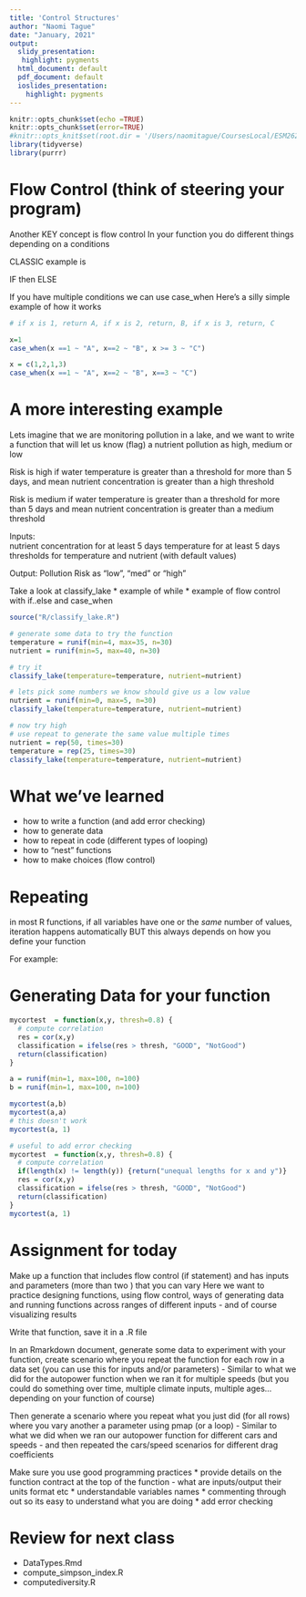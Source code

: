 ```yaml
---
title: 'Control Structures'
author: "Naomi Tague"
date: "January, 2021"
output:
  slidy_presentation:
   highlight: pygments
  html_document: default
  pdf_document: default
  ioslides_presentation:
    highlight: pygments
---
```


```r
knitr::opts_chunk$set(echo =TRUE)
knitr::opts_chunk$set(error=TRUE)
#knitr::opts_knit$set(root.dir = '/Users/naomitague/CoursesLocal/ESM262n/docs/dataf2')
library(tidyverse)
library(purrr)
```

# Flow Control (think of steering your program)

Another KEY concept is flow control
In your function you do different things depending on a conditions

CLASSIC example is 

IF then ELSE

If you have multiple conditions we can use case_when
Here's a silly simple example of how it works

```r

# if x is 1, return A, if x is 2, return, B, if x is 3, return, C

x=1
case_when(x ==1 ~ "A", x==2 ~ "B", x >= 3 ~ "C")

x = c(1,2,1,3)
case_when(x ==1 ~ "A", x==2 ~ "B", x==3 ~ "C")
```

# A more interesting example

Lets imagine that we are monitoring pollution in a lake, and we want to write a function that will let us know (flag) a nutrient pollution as high, medium or low

Risk is high if water temperature is greater than a threshold for more than 5 days, 
and mean nutrient concentration is greater than a high threshold

Risk is medium if water temperature is greater than a threshold for more than 5 days
and mean nutrient concentration is greater than a medium threshold


Inputs:   
nutrient concentration for at least 5 days
temperature for at least 5 days
thresholds for temperature and nutrient (with default values)

Output:
Pollution Risk as "low", "med" or "high"

Take a look at classify_lake 
* example of while
* example of flow control with if..else   and case_when

```r

source("R/classify_lake.R")

# generate some data to try the function
temperature = runif(min=4, max=35, n=30)
nutrient = runif(min=5, max=40, n=30)

# try it
classify_lake(temperature=temperature, nutrient=nutrient)

# lets pick some numbers we know should give us a low value
nutrient = runif(min=0, max=5, n=30)
classify_lake(temperature=temperature, nutrient=nutrient)

# now try high
# use repeat to generate the same value multiple times
nutrient = rep(50, times=30)
temperature = rep(25, times=30)
classify_lake(temperature=temperature, nutrient=nutrient)
```



# What we've learned

* how to write a function (and add error checking)
* how to generate data
* how to repeat in code  (different types of looping)
* how to "nest" functions
* how to make choices (flow control)

# Repeating 

in most  R functions, if all variables have one or the *same* number of values, iteration happens automatically BUT this always depends on how you define your function


For example:

# Generating Data for your function
```r

mycortest  = function(x,y, thresh=0.8) {
  # compute correlation
  res = cor(x,y)
  classification = ifelse(res > thresh, "GOOD", "NotGood")
  return(classification)
}

a = runif(min=1, max=100, n=100)
b = runif(min=1, max=100, n=100)

mycortest(a,b)
mycortest(a,a)
# this doesn't work
mycortest(a, 1)

# useful to add error checking
mycortest  = function(x,y, thresh=0.8) {
  # compute correlation
  if(length(x) != length(y)) {return("unequal lengths for x and y")}
  res = cor(x,y)
  classification = ifelse(res > thresh, "GOOD", "NotGood")
  return(classification)
}
mycortest(a, 1)

```

# Assignment for today

Make up a function that includes flow control (if statement) and has inputs and parameters (more than two ) that you can vary
Here we want to practice designing functions, using flow control, ways of generating data and running functions across ranges of different inputs - and of course visualizing results 


Write that function, save it in a .R file

In an Rmarkdown document, generate some data to experiment with your function, create scenario where you repeat the function for each row in a data set (you can use this for inputs and/or parameters) - Similar to what we did for the autopower function when we ran it for multiple speeds (but you could do something over time, multiple climate inputs, multiple ages...depending on your function of course)

Then generate a scenario where you repeat what you just did (for all rows) where you vary another a parameter using pmap (or a loop) - Similar to what we did when we  ran our autopower function for different cars and speeds - and then repeated the cars/speed scenarios for different drag coefficients

Make sure you use good programming practices
* provide details on the function contract at the top of the function - what are inputs/output their units format etc
* understandable variables names
* commenting through out so its easy to understand what you are doing
* add error checking

# Review for next class

* DataTypes.Rmd
* compute_simpson_index.R
* computediversity.R
